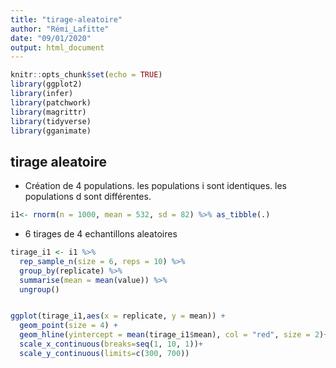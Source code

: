 ```yaml
---
title: "tirage-aleatoire"
author: "Rémi_Lafitte"
date: "09/01/2020"
output: html_document
---
```


```r
knitr::opts_chunk$set(echo = TRUE)
library(ggplot2)
library(infer)
library(patchwork)
library(magrittr)
library(tidyverse)
library(gganimate)

```

## tirage aleatoire

- Création de 4 populations. les populations i sont identiques. les populations d sont différentes.

```r
i1<- rnorm(n = 1000, mean = 532, sd = 82) %>% as_tibble(.)

```

- 6 tirages de 4 echantillons aleatoires

```r
tirage_i1 <- i1 %>% 
  rep_sample_n(size = 6, reps = 10) %>% 
  group_by(replicate) %>% 
  summarise(mean = mean(value)) %>% 
  ungroup()


ggplot(tirage_i1,aes(x = replicate, y = mean)) +
  geom_point(size = 4) +
  geom_hline(yintercept = mean(tirage_i1$mean), col = "red", size = 2)+
  scale_x_continuous(breaks=seq(1, 10, 1))+
  scale_y_continuous(limits=c(300, 700))
 

  
```
